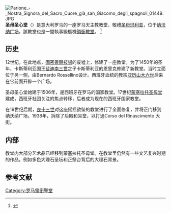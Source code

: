 [[Image:Parione_-_Nostra_Signora_del_Sacro_Cuore_già_san_Giacomo_degli_spagnoli_01449.JPG|thumb]]
'''圣母圣心堂'''（{{lang-it|Nostra Signora del Sacro Cuore}}）是意大利罗马的一座罗马天主教教堂，敬禮[[圣母玛利亚|圣母玛利亚]]，位于[[纳沃纳广场|纳沃纳广场]]。該教堂也是一間執事級樞機[[領銜教堂|領銜教堂]]。   <ref>{{cite web|title=Nostra Signora del Sacro Cuore (Cardinal Titular Church)|url=http://www.catholic-hierarchy.org/diocese/d1n01.html|publisher=Catholic-hierarchy.org|accessdate=2012-09-18|archive-date=2020-11-07|archive-url=https://web.archive.org/web/20201107024138/https://www.catholic-hierarchy.org/diocese/d1n01.html|dead-url=no}}</ref>

== 历史 ==
12世纪，在此地点，[[圖密善競技場|圖密善競技場]]的废墟上，修建了一座教堂。为了1450年的圣年，卡斯蒂利亚国王[[斐迪南三世_(卡斯蒂利亚)|斐迪南三世]]之子卡斯蒂利亚的恩里克修建了新教堂。当时立面位于另一侧，由Bernardo Rossellino设计。西班牙血统的教宗[[亚历山大六世|亚历山大六世]]后来在它前面开辟一个广场。

圣母圣心堂始建于1506年，是西班牙在罗马的国家教堂。17世纪[[蒙塞拉托圣母堂|蒙塞拉托圣母堂]]建成，西班牙社团关注的焦点转移，后者成为现在的西班牙国家教堂。

在19世纪后期，[[良十三世|良十三世]]对这座摇摇欲坠的教堂进行了全面修复，并将正门移到纳沃纳广场。1938年，拆除了后殿和耳堂，以打通Corso del Rinascimento 大街。

== 内部 ==
教堂内大部分艺术品已经移到蒙塞拉托圣母堂。在教堂里仍然有一些文艺复兴时期的作品，例如多色大理石圣坛和正祭台背后的大理石背景。 

== 参考文献 ==
<references/>

{{coord|41|53|53.73|N|12|28|24.70|E|source:dewiki_type:landmark_dim:80_region:IT-NA|display=title}}

{{Authority control}}
{{罗马地标}}
{{DEFAULTSORT:Nostra Signora Del Sacro Cuore}}
[[Category:罗马領銜聖堂|Category:罗马領銜聖堂]]